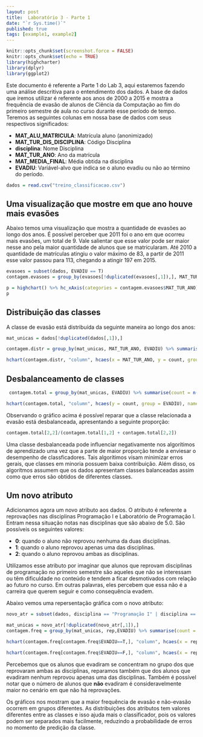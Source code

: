 ```yaml
---
layout: post
title:  Laboratório 3 - Parte 1
date: "`r Sys.time()`"
published: true
tags: [example1, example2]
---
```



```r
knitr::opts_chunk$set(screenshot.force = FALSE)
knitr::opts_chunk$set(echo = TRUE)
library(highcharter)
library(dplyr)
library(ggplot2)
```

Este documento é referente a Parte 1 do Lab 3, aqui estaremos fazendo uma análise descritiva para o entendimento dos dados. A base de dados que iremos utilizar é referente aos anos de 2000 a 2015 e mostra a frequência de evasão de alunos de Ciência da Computação ao fim do primeiro semestre de aula no curso durante esse período de tempo. Teremos as seguintes colunas em nossa base de dados com seus respectivos significados:

* **MAT_ALU_MATRICULA**: Matrícula aluno (anonimizado)
* **MAT_TUR_DIS_DISCIPLINA**: Código Disciplina
* **disciplina**: Nome Disciplina
* **MAT_TUR_ANO**: Ano da matrícula
* **MAT_MEDIA_FINAL**: Média obtida na disciplina
* **EVADIU**: Variável-alvo que indica se o aluno evadiu ou não ao término do período.

```r
dados = read.csv("treino_classificacao.csv")
```

## Uma visualização que mostre em que ano houve mais evasões

Abaixo temos uma visualização que mostra a quantidade de evasões ao longo dos anos. É possível perceber que 2011 foi o ano em que ocorreu mais evasões, um total de 9. Vale salientar que esse valor pode ser maior nesse ano pela maior quantidade de alunos que se matricularam. Até 2010 a quantidade de matrículas atingiu o valor máximo de 83, a partir de 2011 esse valor passou para 113, chegando a atingir 197 em 2015.

```r
evasoes = subset(dados, EVADIU == T)
contagem.evasoes = group_by(evasoes[!duplicated(evasoes[,1]),], MAT_TUR_ANO) %>% summarise(Evasao = as.numeric(sum(EVADIU == T)))

p = highchart() %>% hc_xAxis(categories = contagem.evasoes$MAT_TUR_ANO) %>% hc_add_series(data = contagem.evasoes$Evasao, name = "Evasões") %>% hc_title(text = "Evasões ao longo dos anos") %>% hc_colors(c("purple")) %>% hc_yAxis(title = list(text = "Total de evasões")) %>% hc_xAxis(title = list(text = "Ano"))
p
```

## Distribuição das classes

A classe de evasão está distribuída da seguinte maneira ao longo dos anos:

```r
mat_unicas = dados[!duplicated(dados[,1]),]

contagem.distr = group_by(mat_unicas, MAT_TUR_ANO, EVADIU) %>% summarise(count = n())

hchart(contagem.distr, "column", hcaes(x = MAT_TUR_ANO, y = count, group = EVADIU), name= c('Não evadiu', "Evadiu")) %>%  hc_title(text = "Distribuição das classes") %>% hc_colors(c("darkblue", "orange")) %>% hc_yAxis(title = list(text = "Total de alunos")) %>% hc_xAxis(title = list(text = "Ano"))

```


## Desbalanceamento de classes

```r
 contagem.total = group_by(mat_unicas, EVADIU) %>% summarise(count = n())

hchart(contagem.total, "column", hcaes(y = count, group = EVADIU), name= c('Não evadiu', "Evadiu")) %>%  hc_title(text = "Distribuição da classe") %>% hc_plotOptions(column = list(stacking = "normal")) %>% hc_colors(c("darkblue", "orange")) %>% hc_yAxis(title = list(text = "Total de alunos"))

```

Observando o gráfico acima é possível reparar que a classe relacionada a evasão está desbalanceada, apresentando a seguinte proporção:

```r
contagem.total[2,2]/(contagem.total[1,2] + contagem.total[2,2])
```

Uma classe desbalanceada pode influenciar negativamente nos algorítimos de aprendizado uma vez que a parte de maior proporção tende a enviesar o desempenho de classficadores. Tais algorítimos visam minimizar erros gerais, que classes em minoria possuem baixa contribuição. Além disso, os algorítmos assumem que os dados apresentam classes balanceadas assim como que erros são obtidos de diferentes classes.

## Um novo atributo

Adicionamos agora um novo atributo aos dados. O atributo é referente a reprovações nas disciplinas Programação I e Laboratório de Programação I. Entram nessa situação notas nas disciplinas que são abaixo de 5.0. São possíveis os seguintes valores:

* **0**: quando o aluno não reprovou nenhuma da duas disciplinas.
* **1**: quando o aluno reprovou apenas uma das disciplinas.
* **2**: quando o aluno reprovou ambas as disciplinas.

Utilizamos esse atributo por imaginar que alunos que reprovam disciplinas de programação no primeiro semestre são aqueles que não se interessam ou têm dificuldade no conteúdo e tendem a ficar desmotivados com relação ao futuro no curso. Em outras palavras, eles percebem que essa não é a carreira que querem seguir e como consequência evadem.

Abaixo vemos uma repersentação gráfica com o novo atributo:

```r
novo_atr = subset(dados, disciplina == "Programação I" | disciplina == "Laboratório de Programação I") %>% group_by(MAT_ALU_MATRICULA) %>% mutate(rep = sum(MAT_MEDIA_FINAL <5))

mat_unicas = novo_atr[!duplicated(novo_atr[,1]),]
contagem.freq = group_by(mat_unicas, rep,EVADIU) %>% summarise(count = n())

hchart(contagem.freq[contagem.freq$EVADIU==T,], "column", hcaes(x = rep,y=count, group = EVADIU), name= c("Evadiu")) %>%  hc_title(text = "Distribuição evasão") %>% hc_colors(c("darkred")) %>% hc_xAxis(title = list(text = "Número de reprovações em P1 e LP1")) %>% hc_yAxis(title = list(text = "Total de alunos"))

hchart(contagem.freq[contagem.freq$EVADIU==F,], "column", hcaes(x = rep,y=count, group = EVADIU), name= c("Não evadiu")) %>%  hc_title(text = "Distribuição não-evasão") %>% hc_colors(c("darkred")) %>% hc_xAxis(title = list(text = "Número de reprovações em P1 e LP1")) %>% hc_yAxis(title = list(text = "Total de alunos"))

```

Percebemos que os alunos que evadiram se concentram no grupo dos que reprovaram ambas as disciplinas, reparamos também que dos alunos que evadiram nenhum reprovou apenas uma das disciplinas. Também é possível notar que o número de alunos que **não** evadiram é consideravelmente maior no cenário em que não há reprovações.
 
Os gráficos nos mostram que a maior frequência de evasão e não-evasão ocorrem em grupos diferentes. As distribuições dos atributos tem valores diferentes entre as classes e isso ajuda mais o classificador, pois os valores podem ser separados mais facilmente, reduzindo a probabilidade de erros no momento de predição da classe.
